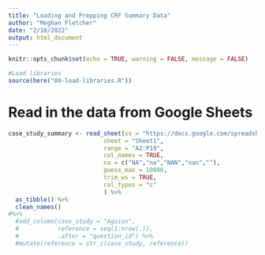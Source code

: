 ```yaml
---
title: "Loading and Prepping CRF Summary Data"
author: "Meghan Fletcher"
date: "2/10/2022"
output: html_document
---
```


```r
knitr::opts_chunk$set(echo = TRUE, warning = FALSE, message = FALSE)

#Load libraries
source(here("00-load-libraries.R"))
```


# Read in the data from Google Sheets
```r
case_study_summary <- read_sheet(ss = "https://docs.google.com/spreadsheets/d/10ZcIdYASKeE-GKs7zC37YC4gANjNgFNb2mhBLptgGyU/edit", 
                           sheet = "Sheet1",
                           range = "A2:P19",
                           col_names = TRUE,
                           na = c("NA","na","NAN","nan",""),
                           guess_max = 10000,
                           trim_ws = TRUE,
                           col_types = "c"
                           ) %>%
  as_tibble() %>%
  clean_names() 
#%>% 
  #add_column(case_study = "Aguion",
  #           reference = seq(1:nrow(.)),
  #           .after = "question_id") %>% 
  #mutate(reference = str_c(case_study, reference))

```



